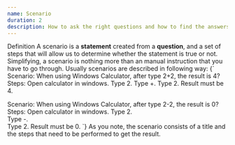 ```yaml
---
name: Scenario
duration: 2
description: How to ask the right questions and how to find the answers...
---
```


<Section>
  <XL>Definition</XL>
  <M>
    A scenario is a <B>statement</B> created from a <B>question</B>, and a set
    of steps that will allow us to determine whether the statement is true or
    not. Simplifying, a scenario is nothing more than an manual instruction that
    you have to go through. Usually scenarios are described in following way:
  </M>
  <Snippet>
    {`
Scenario: When using Windows Calculator, after type 2+2, the result is 4?
Steps:
    Open calculator in windows.
    Type 2.   
    Type +.   
    Type 2.
    Result must be 4. 
    
Scenario: When using Windows Calculator, after type 2-2, the result is 0?
Steps:
    Open calculator in windows.
    Type 2.   
    Type -.   
    Type 2.
    Result must be 0. 
    `}
  </Snippet>
  <M>
    As you note, the scenario consists of a title and the steps that need to be
    performed to get the result.
  </M>
</Section>
